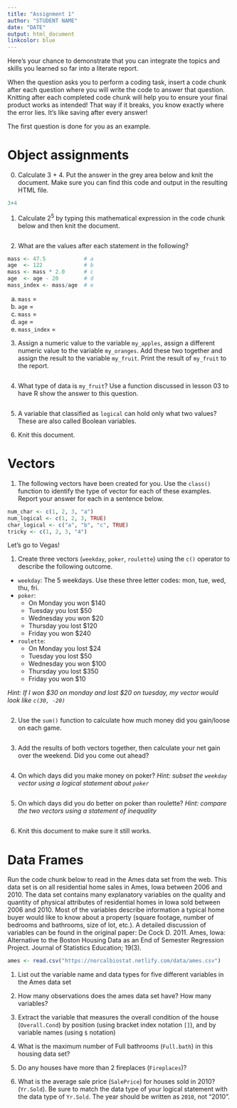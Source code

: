 ```yaml
---
title: "Assignment 1"
author: "STUDENT NAME"
date: "DATE"
output: html_document
linkcolor: blue
---
```


Here's your chance to demonstrate that you can integrate the topics and skills you learned so far into a literate report. 

When the question asks you to perform a coding task, insert a code chunk after each question where you will write the code to answer that question. Knitting after each completed code chunk will help you to ensure your final product works as intended! That way if it breaks, you know exactly where the error lies. It's like saving after every answer!

The first question is done for you as an example. 

# Object assignments

0. Calculate 3 + 4. Put the answer in the grey area below and knit the document. Make sure you can find this code and output in the resulting HTML file. 
```r
3+4
```


1. Calculate $2^5$ by typing this mathematical expression in the code chunk below and then knit the document. 
```r

```

2. What are the values after each statement in the following?

```r
mass <- 47.5            # a
age  <- 122             # b
mass <- mass * 2.0      # c
age  <- age - 20        # d
mass_index <- mass/age  # e
```

a. `mass` = 
b. `age` = 
c. `mass` = 
d. `age` = 
e. `mass_index` = 


3. Assign a numeric value to the variable `my_apples`, assign a different numeric value to the variable `my_oranges`. Add these two together and assign the result to the variable `my_fruit`. Print the result of `my_fruit` to the report. 
```r

```

4. What type of data is `my_fruit`? Use a function discussed in lesson 03 to have R show the answer to this question.
```r

```


5. A variable that classified as `logical` can hold only what two values? These are also called Boolean variables. 


6. Knit this document. 


# Vectors

1. The following vectors have been created for you. Use the `class()` function to identify the type of vector for each of these examples. Report your answer for each in a sentence below. 

```r
num_char <- c(1, 2, 3, "a")
num_logical <- c(1, 2, 3, TRUE)
char_logical <- c("a", "b", "c", TRUE)
tricky <- c(1, 2, 3, "4")
```


Let's go to Vegas!

1. Create three vectors (`weekday`, `poker`, `roulette`) using the `c()` operator to describe the following outcome. 

* `weekday`: The 5 weekdays. Use these three letter codes: mon, tue, wed, thu, fri.
* `poker`: 
    - On Monday you won $140 
    - Tuesday you lost $50
    - Wednesday you won $20
    - Thursday you lost $120
    - Friday you won $240
* `roulette`:
    - On Monday you lost $24
    - Tuesday you lost $50
    - Wednesday you won $100
    - Thursday you lost $350
    - Friday you won $10


_Hint: If I won $30 on monday and lost $20 on tuesday, my vector would look like `c(30, -20)`_
```r

```

2. Use the `sum()` function to calculate how much money did you gain/loose on each game.
```r

```

3. Add the results of both vectors together, then calculate your net gain over the weekend. Did you come out ahead? 
```r

```



4. On which days did you make money on poker? _Hint: subset the `weekday` vector using a logical statement about `poker`_
```r

```




5. On which days did you do better on poker than roulette? _Hint: compare the two vectors using a statement of inequality_

```r

```


6. Knit this document to make sure it still works. 


# Data Frames

Run the code chunk below to read in the Ames data set from the web. This data set is on all residential home sales in Ames, Iowa between 2006 and 2010. The data set contains many explanatory variables on the quality and quantity of physical attributes of residential homes in Iowa sold between 2006 and 2010. Most of the variables describe information a typical home buyer would like to know about a property (square footage, number of bedrooms and bathrooms, size of lot, etc.). A detailed discussion of variables can be found in the original paper: De Cock D. 2011. Ames, Iowa: Alternative to the Boston Housing Data as an End of Semester Regression Project. Journal of Statistics Education; 19(3).

```r
ames <- read.csv("https://norcalbiostat.netlify.com/data/ames.csv")
```

1. List out the variable name and data types for five different variables in the Ames data set


2. How many observations does the ames data set have? How many variables? 


3. Extract the variable that measures the overall condition of the house (`Overall.Cond`) by position (using bracket index notation `[]`), and by variable names (using `$` notation)


4. What is the maximum number of Full bathrooms (`Full.bath`) in this housing data set? 


5. Do any houses have more than 2 fireplaces (`Fireplaces`)?



6. What is the average sale price (`SalePrice`) for houses sold in 2010? (`Yr.Sold`). Be sure to match the data type of your logical statement with the data type of `Yr.Sold`. The year should be written as `2010`, not "2010". 



